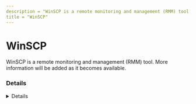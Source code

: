 ```yaml
---
description = "WinSCP is a remote monitoring and management (RMM) tool. More information will be added as it becomes available."
title = "WinSCP"
---
```




# WinSCP

WinSCP is a remote monitoring and management (RMM) tool. More information will be added as it becomes available.

### Details
<Details author={""}
         category={""}
         created={""}
         website={""}
         lastModified={""}
         privileges={""}
         free={ "" }
         verification={""}
/>

#### Installation Paths
<Card code={ ["C:\\Users\\IEUser\\Downloads\\WinSCP-5.21.6-Portable\\*", "*\\WinSCP*Portable\\*", "*\\WinSCP.exe", "*\\WinSCP\\*"] }/>





### Forensic Artifacts








### Detections
- Detects potential processes activity of WinSCP RMM tool
  - [Sigma Rule](https://github.com/magicsword-io/LOLRMM/blob/main/detections/sigma/winscp_processes_sigma.yml)


